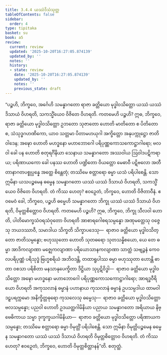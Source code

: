 ```yaml
---
title: 3.4.4 ယဿံဒိသံသုတ္တ
tableOfContents: false
sidebar:
  order: 4
type: tipitaka
basket: su
book: a5
review:
  current: review
  updated: '2025-10-20T16:27:05.874139'
  updated_by: ''
  notes: ''
  history:
  - state: review
    date: '2025-10-20T16:27:05.874139'
    updated_by: ''
    notes: ''
    previous_state: draft
---
```



<DynamicBreadcrumb />


<ReviewStatus review={frontmatter.review} showDetails={true} />

<HypothesisAnnotation frontmatter={frontmatter} />

<Division number="134" book="a5" e="ch" v="16" p="133">

<Paragraph number="750" book="a5">
“ပဉ္စဟိ, ဘိက္ခဝေ, အင်္ဂေဟိ သမန္နာဂတော ရာဇာ ခတ္တိယော မုဒ္ဓါဝသိတ္တော ယဿံ ယဿံ ဒိသာယံ ဝိဟရတိ, သကသ္မိံယေဝ ဝိဇိတေ ဝိဟရတိ.
</Paragraph>

<Paragraph number="751" book="a5">
ကတမေဟိ ပဉ္စဟိ? ဣဓ, ဘိက္ခဝေ, ရာဇာ ခတ္တိယော မုဒ္ဓါဝသိတ္တော ဥဘတော သုဇာတော ဟောတိ မာတိတော စ ပိတိတော စ, သံသုဒ္ဓဂဟဏိကော, ယာဝ သတ္တမာ ပိတာမဟယုဂါ အက္ခိတ္တော အနုပက္ကုဋ္ဌော ဇာတိဝါဒေန; အဍ္ဎော ဟောတိ မဟဒ္ဓနော မဟာဘောဂေါ ပရိပုဏ္ဏကောသကောဋ္ဌာဂါရော; ဗလဝါ ခေါ ပန ဟောတိ စတုရင်္ဂိနိယာ သေနာယ သမန္နာဂတော အဿဝါယ ဩဝါဒပဋိကရာယ; ပရိဏာယကော ခေါ ပနဿ ဟောတိ ပဏ္ဍိတော ဝိယတ္တော မေဓာဝီ ပဋိဗလော အတီတာနာဂတပစ္စုပ္ပန္နေ အတ္ထေ စိန္တေတုံ; တဿိမေ စတ္တာရော ဓမ္မာ ယသံ ပရိပါစေန္တိ. သော ဣမိနာ ယသပဉ္စမေန ဓမ္မေန သမန္နာဂတော ယဿံ ယဿံ ဒိသာယံ ဝိဟရတိ, သကသ္မိံယေဝ ဝိဇိတေ ဝိဟရတိ. တံ ကိဿ ဟေတု? ဧဝဉှေတံ, ဘိက္ခဝေ, ဟောတိ ဝိဇိတာဝီနံ.
</Paragraph>

<Paragraph number="752" book="a5">
ဧဝမေဝံ ခေါ, ဘိက္ခဝေ, ပဉ္စဟိ ဓမ္မေဟိ သမန္နာဂတော ဘိက္ခု ယဿံ ယဿံ ဒိသာယံ ဝိဟရတိ, ဝိမုတ္တစိတ္တောဝ ဝိဟရတိ. ကတမေဟိ ပဉ္စဟိ? ဣဓ, ဘိက္ခဝေ, ဘိက္ခု သီလဝါ ဟောတိ, ပါတိမောက္ခသံဝရသံဝုတော ဝိဟရတိ အာစာရဂေါစရသမ္ပန္နော အဏုမတ္တေသု ဝဇ္ဇေသု ဘယဒဿာဝီ, သမာဒါယ သိက္ခတိ သိက္ခာပဒေသု—  ရာဇာဝ ခတ္တိယော မုဒ္ဓါဝသိတ္တော ဇာတိသမ္ပန္နော; ဗဟုဿုတော ဟောတိ သုတဓရော သုတသန္နိစယော, ယေ တေ ဓမ္မာ အာဒိကလျာဏာ မဇ္ဈေကလျာဏာ ပရိယောသာနကလျာဏာ သာတ္ထံ သဗျဉ္ဇနံ ကေဝလပရိပုဏ္ဏံ ပရိသုဒ္ဓံ ဗြဟ္မစရိယံ အဘိဝဒန္တိ, တထာရူပါဿ ဓမ္မာ ဗဟုဿုတာ ဟောန္တိ ဓာတာ ဝစသာ ပရိစိတာ မနသာနုပေက္ခိတာ ဒိဋ္ဌိယာ သုပ္ပဋိဝိဒ္ဓါ—  ရာဇာဝ ခတ္တိယော မုဒ္ဓါဝသိတ္တော အဍ္ဎော မဟဒ္ဓနော မဟာဘောဂေါ ပရိပုဏ္ဏကောသကောဋ္ဌာဂါရော; အာရဒ္ဓဝီရိယော ဝိဟရတိ အကုသလာနံ ဓမ္မာနံ ပဟာနာယ ကုသလာနံ ဓမ္မာနံ ဥပသမ္ပဒါယ ထာမဝါ ဒဠှပရက္ကမော အနိက္ခိတ္တဓုရော ကုသလေသု ဓမ္မေသု—  ရာဇာဝ ခတ္တိယော မုဒ္ဓါဝသိတ္တော ဗလသမ္ပန္နော; ပညဝါ ဟောတိ ဥဒယတ္ထဂါမိနိယာ ပညာယ သမန္နာဂတော အရိယာယ နိဗ္ဗေဓိကာယ သမ္မာ ဒုက္ခက္ခယဂါမိနိယာ—  ရာဇာဝ ခတ္တိယော မုဒ္ဓါဝသိတ္တော ပရိဏာယကသမ္ပန္နော; တဿိမေ စတ္တာရော ဓမ္မာ ဝိမုတ္တိံ ပရိပါစေန္တိ. သော ဣမိနာ ဝိမုတ္တိပဉ္စမေန ဓမ္မေန သမန္နာဂတော ယဿံ ယဿံ ဒိသာယံ ဝိဟရတိ ဝိမုတ္တစိတ္တောဝ ဝိဟရတိ. တံ ကိဿ ဟေတု? ဧဝဉှေတံ, ဘိက္ခဝေ, ဟောတိ ဝိမုတ္တစိတ္တာနန်”တိ.

</Paragraph>
</Division>

<Paragraph number="753" type="center" book="a5">
စတုတ္ထံ.
</Paragraph>